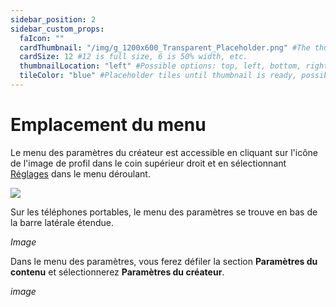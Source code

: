 ---
sidebar_position: 2
sidebar_custom_props:
  faIcon: ""
  cardThumbnail: "/img/g_1200x600_Transparent_Placeholder.png" #The thumbnail on the category card.
  cardSize: 12 #12 is full size, 6 is 50% width, etc.
  thumbnailLocation: "left" #Possible options: top, left, bottom, right, none
  tileColor: "blue" #Placeholder tiles until thumbnail is ready, possible options: blue, cream, darkpurple, lightpurple, mauve, orange, pink, none
---

# Emplacement du menu

Le menu des paramètres du créateur est accessible en cliquant sur l'icône de l'image de profil dans le coin supérieur droit et en sélectionnant [<OdyseeIcon type="cogwheel"/> Réglages](https://odysee.com/$/settings) dans le menu déroulant.

<Image src="/img/fr/Paramètres.png" />

Sur les téléphones portables, le menu des paramètres se trouve en bas de la barre latérale étendue.

*Image*

Dans le menu des paramètres, vous ferez défiler la section **Paramètres du contenu** et sélectionnerez **Paramètres du créateur**.

*image*
